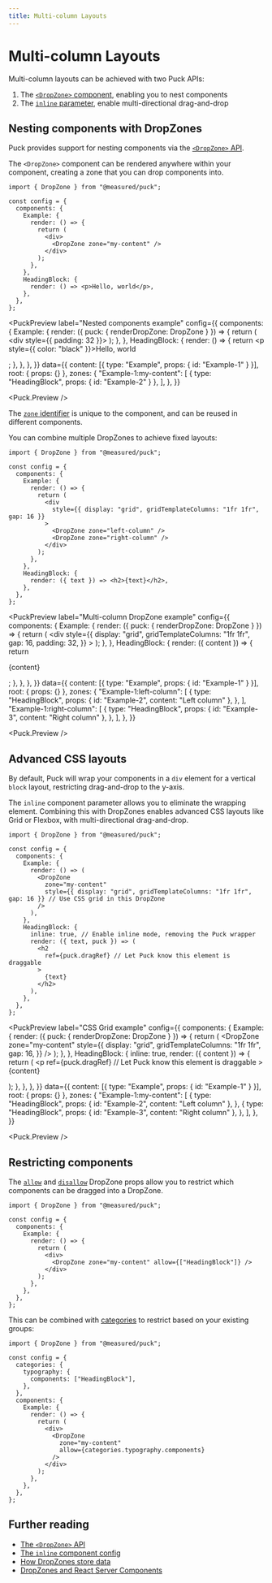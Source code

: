 ```yaml
---
title: Multi-column Layouts
---
```



# Multi-column Layouts

Multi-column layouts can be achieved with two Puck APIs:

1. The [`<DropZone>` component](/docs/api-reference/components/drop-zone), enabling you to nest components
2. The [`inline` parameter](/docs/api-reference/config/component-config#inline), enable multi-directional drag-and-drop

## Nesting components with DropZones

Puck provides support for nesting components via the [`<DropZone>` API](/docs/api-reference/components/drop-zone).

The `<DropZone>` component can be rendered anywhere within your component, creating a zone that you can drop components into.

```tsx {1,9} showLineNumbers copy
import { DropZone } from "@measured/puck";

const config = {
  components: {
    Example: {
      render: () => {
        return (
          <div>
            <DropZone zone="my-content" />
          </div>
        );
      },
    },
    HeadingBlock: {
      render: () => <p>Hello, world</p>,
    },
  },
};
```

<PuckPreview
  label="Nested components example"
  config={{
    components: {
      Example: {
        render: ({ puck: { renderDropZone: DropZone } }) => {
          return (
            <div style={{ padding: 32 }}>
              <DropZone zone="my-content" />
            </div>
          );
        },
      },
      HeadingBlock: {
        render: () => {
          return <p style={{ color: "black" }}>Hello, world</p>;
        },
      },
    },
  }}
  data={{
    content: [{ type: "Example", props: { id: "Example-1" } }],
    root: { props: {} },
    zones: {
      "Example-1:my-content": [
        { type: "HeadingBlock", props: { id: "Example-2" } },
      ],
    },
  }}
>
  <Puck.Preview />
</PuckPreview>

The [`zone` identifier](/docs/api-reference/components/drop-zone#zone) is unique to the component, and can be reused in different components.

You can combine multiple DropZones to achieve fixed layouts:

```tsx {9,11,12} showLineNumbers copy
import { DropZone } from "@measured/puck";

const config = {
  components: {
    Example: {
      render: () => {
        return (
          <div
            style={{ display: "grid", gridTemplateColumns: "1fr 1fr", gap: 16 }}
          >
            <DropZone zone="left-column" />
            <DropZone zone="right-column" />
          </div>
        );
      },
    },
    HeadingBlock: {
      render: ({ text }) => <h2>{text}</h2>,
    },
  },
};
```

<PuckPreview
  label="Multi-column DropZone example"
  config={{
    components: {
      Example: {
        render: ({ puck: { renderDropZone: DropZone } }) => {
          return (
            <div
              style={{
                display: "grid",
                gridTemplateColumns: "1fr 1fr",
                gap: 16,
                padding: 32,
              }}
            >
              <DropZone zone="left-column" />
              <DropZone zone="right-column" />
            </div>
          );
        },
      },
      HeadingBlock: {
        render: ({ content }) => {
          return <p>{content}</p>;
        },
      },
    },
  }}
  data={{
    content: [{ type: "Example", props: { id: "Example-1" } }],
    root: { props: {} },
    zones: {
      "Example-1:left-column": [
        {
          type: "HeadingBlock",
          props: { id: "Example-2", content: "Left column" },
        },
      ],
      "Example-1:right-column": [
        {
          type: "HeadingBlock",
          props: { id: "Example-3", content: "Right column" },
        },
      ],
    },
  }}
>
  <Puck.Preview />
</PuckPreview>

## Advanced CSS layouts

By default, Puck will wrap your components in a `div` element for a vertical `block` layout, restricting drag-and-drop to the y-axis.

The `inline` component parameter allows you to eliminate the wrapping element. Combining this with DropZones enables advanced CSS layouts like Grid or Flexbox, with multi-directional drag-and-drop.

```tsx {9,11,12} showLineNumbers copy
import { DropZone } from "@measured/puck";

const config = {
  components: {
    Example: {
      render: () => (
        <DropZone
          zone="my-content"
          style={{ display: "grid", gridTemplateColumns: "1fr 1fr", gap: 16 }} // Use CSS grid in this DropZone
        />
      ),
    },
    HeadingBlock: {
      inline: true, // Enable inline mode, removing the Puck wrapper
      render: ({ text, puck }) => (
        <h2
          ref={puck.dragRef} // Let Puck know this element is draggable
        >
          {text}
        </h2>
      ),
    },
  },
};
```

<PuckPreview
  label="CSS Grid example"
  config={{
    components: {
      Example: {
        render: ({ puck: { renderDropZone: DropZone } }) => {
          return (
            <DropZone
              zone="my-content"
              style={{
                display: "grid",
                gridTemplateColumns: "1fr 1fr",
                gap: 16,
              }}
            />
          );
        },
      },
      HeadingBlock: {
        inline: true,
        render: ({ content }) => {
          return (
            <p
              ref={puck.dragRef} // Let Puck know this element is draggable
            >
              {content}
            </p>
          );
        },
      },
    },
  }}
  data={{
    content: [{ type: "Example", props: { id: "Example-1" } }],
    root: { props: {} },
    zones: {
      "Example-1:my-content": [
        {
          type: "HeadingBlock",
          props: { id: "Example-2", content: "Left column" },
        },
        {
          type: "HeadingBlock",
          props: { id: "Example-3", content: "Right column" },
        },
      ],
    },
  }}
>
  <Puck.Preview />
</PuckPreview>

## Restricting components

The [`allow`](/docs/api-reference/components/drop-zone#allow) and [`disallow`](/docs/api-reference/components/drop-zone#disallow) DropZone props allow you to restrict which components can be dragged into a DropZone.

```tsx {9} showLineNumbers copy
import { DropZone } from "@measured/puck";

const config = {
  components: {
    Example: {
      render: () => {
        return (
          <div>
            <DropZone zone="my-content" allow={["HeadingBlock"]} />
          </div>
        );
      },
    },
  },
};
```

This can be combined with [categories](/docs/integrating-puck/categories) to restrict based on your existing groups:

```tsx {4-8,14} showLineNumbers copy
import { DropZone } from "@measured/puck";

const config = {
  categories: {
    typography: {
      components: ["HeadingBlock"],
    },
  },
  components: {
    Example: {
      render: () => {
        return (
          <div>
            <DropZone
              zone="my-content"
              allow={categories.typography.components}
            />
          </div>
        );
      },
    },
  },
};
```

## Further reading

- [The `<DropZone>` API](/docs/api-reference/components/drop-zone)
- [The `inline` component config](/docs/api-reference/config/component-config#inline)
- [How DropZones store data](/docs/api-reference/data#zones)
- [DropZones and React Server Components](/docs/integrating-puck/server-components)
